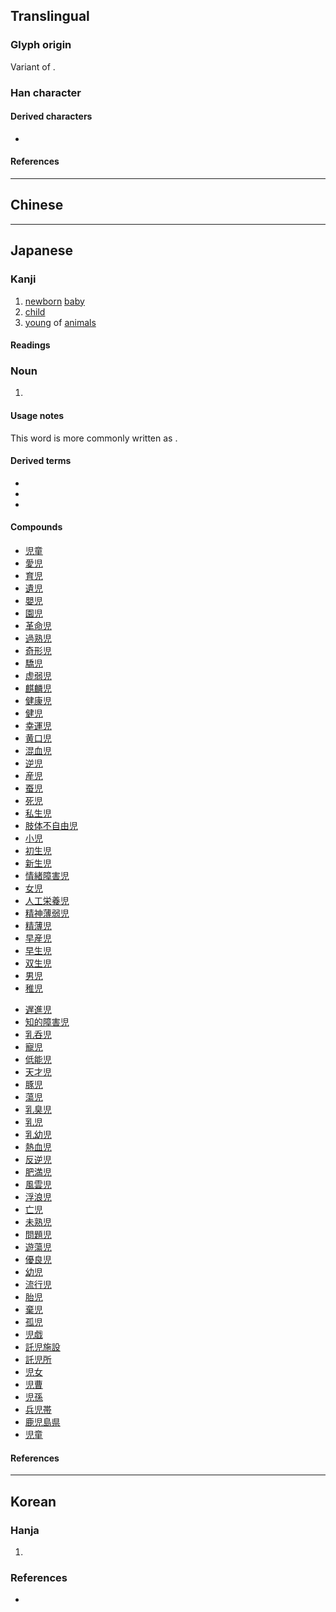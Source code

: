 {{also|兒|儿}}
{{character info}}
==Translingual==
{{Han simplified forms|兒|児|儿}}

===Glyph origin===
Variant of {{l|mul|兒}}.

===Han character===
{{stroke order|strokes=7}}
{{Han char|rn=10|rad=儿|as=05|sn=7|four=|canj=LAHU|ids=⿱旧儿}}

====Derived characters====
* {{l|mul|[[𭸍]], [[𥆩]]}}

====References====
{{Han ref|kx=0125.021|dkj=01364|dj=0265.050|hdz=10270.020|uh=5150|ud=20816}}

----

==Chinese==
{{zh-see|兒|v}}

----

==Japanese==
{{ja-kanji forms|児|兒}}

===Kanji===
{{ja-kanji|grade=4|rs=儿05}}

# [[newborn]] [[baby]]
# [[child]]
# [[young]] of [[animals]]

====Readings====
{{ja-readings
|goon=に, げ
|kanon=じ, げい
|kun=こ-
|nanori=る
}}

===Noun===
{{ja-noun|こ}}

# {{alternative form of|ja|子}}

====Usage notes====
This word is more commonly written as {{ja-l|子}}.

====Derived terms====
* {{l|ja|良い児}}
* {{l|ja|売り児}}
* {{l|ja|乳飲み児}}

====Compounds====
{{der-top}}
* [[児童]]
* [[愛児]]
* [[育児]]
* [[遺児]]
* [[嬰児]]
* [[園児]]
* [[革命児]]
* [[過熟児]]
* [[奇形児]]
* [[驕児]]
* [[虚弱児]]
* [[麒麟児]]
* [[健康児]]
* [[健児]]
* [[幸運児]]
* [[黄口児]]
* [[混血児]]
* [[逆児]]
* [[産児]]
* [[蚕児]]
* [[死児]]
* [[私生児]]
* [[肢体不自由児]]
* [[小児]]
* [[初生児]]
* [[新生児]]
* [[情緒障害児]]
* [[女児]]
* [[人工栄養児]]
* [[精神薄弱児]]
* [[精薄児]]
* [[早産児]]
* [[早生児]]
* [[双生児]]
* [[男児]]
* [[稚児]]
{{mid2}}
* [[遅進児]]
* [[知的障害児]]
* [[乳呑児]]
* [[寵児]]
* [[低能児]]
* [[天才児]]
* [[豚児]]
* [[蕩児]]
* [[乳臭児]]
* [[乳児]]
* [[乳幼児]]
* [[熱血児]]
* [[反逆児]]
* [[肥満児]]
* [[風雲児]]
* [[浮浪児]]
* [[亡児]]
* [[未熟児]]
* [[問題児]]
* [[遊蕩児]]
* [[優良児]]
* [[幼児]]
* [[流行児]]
* [[胎児]]
* [[棄児]]
* [[孤児]]
* [[児戯]]
* [[託児施設]]
* [[託児所]]
* [[児女]]
* [[児曹]]
* [[児孫]]
* [[兵児帯]]
* [[鹿児島県]]
* [[児童]]
{{der-bottom}}

====References====
{{ja-kref
|jis=3B79
|ku=2789
|shift=8E99
|euc=BBF9
|freq=679
|nelson=572
|newnelson=355
|halpern=2546
|kld=1617
|heisig=58
|tuttle=4c3.3
}}

----

==Korean==

===Hanja===
{{ko-hanja|아이|아}}

# {{alt form|ko|兒||{{hanja form of|아|[[child]]}}}}

===References===
* {{R:ko:Inmyeongyonghanjapyo|27}}